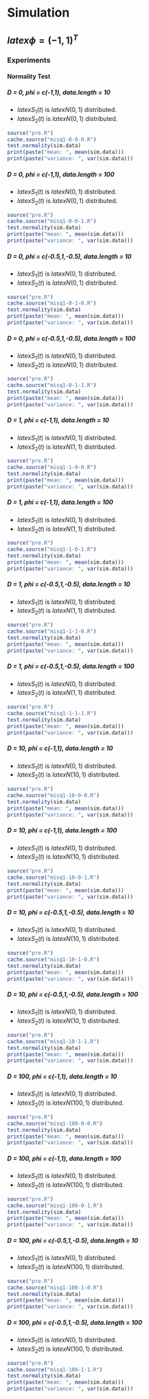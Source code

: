  

# Simulation

## $latex \phi = (-1, 1)^T$

### Experiments

#### Normality Test

##### D = 0, phi = c(-1,1), data.length = 10 

- $latex S_1(t)$ is $latex N(0,1)$ distributed.
- $latex S_2(t)$ is $latex N(0,1)$ distributed.
```r
source("pre.R")
cache.source("misq1-0-0-0.R")
test.normality(sim.data)
print(paste("mean: ", mean(sim.data)))
print(paste("variance: ", var(sim.data)))
```
##### D = 0, phi = c(-1,1), data.length = 100 

- $latex S_1(t)$ is $latex N(0,1)$ distributed.
- $latex S_2(t)$ is $latex N(0,1)$ distributed.
```r
source("pre.R")
cache.source("misq1-0-0-1.R")
test.normality(sim.data)
print(paste("mean: ", mean(sim.data)))
print(paste("variance: ", var(sim.data)))
```
##### D = 0, phi = c(-0.5,1,-0.5), data.length = 10 

- $latex S_1(t)$ is $latex N(0,1)$ distributed.
- $latex S_2(t)$ is $latex N(0,1)$ distributed.
```r
source("pre.R")
cache.source("misq1-0-1-0.R")
test.normality(sim.data)
print(paste("mean: ", mean(sim.data)))
print(paste("variance: ", var(sim.data)))
```
##### D = 0, phi = c(-0.5,1,-0.5), data.length = 100 

- $latex S_1(t)$ is $latex N(0,1)$ distributed.
- $latex S_2(t)$ is $latex N(0,1)$ distributed.
```r
source("pre.R")
cache.source("misq1-0-1-1.R")
test.normality(sim.data)
print(paste("mean: ", mean(sim.data)))
print(paste("variance: ", var(sim.data)))
```
##### D = 1, phi = c(-1,1), data.length = 10 

- $latex S_1(t)$ is $latex N(0,1)$ distributed.
- $latex S_2(t)$ is $latex N(1,1)$ distributed.
```r
source("pre.R")
cache.source("misq1-1-0-0.R")
test.normality(sim.data)
print(paste("mean: ", mean(sim.data)))
print(paste("variance: ", var(sim.data)))
```
##### D = 1, phi = c(-1,1), data.length = 100 

- $latex S_1(t)$ is $latex N(0,1)$ distributed.
- $latex S_2(t)$ is $latex N(1,1)$ distributed.
```r
source("pre.R")
cache.source("misq1-1-0-1.R")
test.normality(sim.data)
print(paste("mean: ", mean(sim.data)))
print(paste("variance: ", var(sim.data)))
```
##### D = 1, phi = c(-0.5,1,-0.5), data.length = 10 

- $latex S_1(t)$ is $latex N(0,1)$ distributed.
- $latex S_2(t)$ is $latex N(1,1)$ distributed.
```r
source("pre.R")
cache.source("misq1-1-1-0.R")
test.normality(sim.data)
print(paste("mean: ", mean(sim.data)))
print(paste("variance: ", var(sim.data)))
```
##### D = 1, phi = c(-0.5,1,-0.5), data.length = 100 

- $latex S_1(t)$ is $latex N(0,1)$ distributed.
- $latex S_2(t)$ is $latex N(1,1)$ distributed.
```r
source("pre.R")
cache.source("misq1-1-1-1.R")
test.normality(sim.data)
print(paste("mean: ", mean(sim.data)))
print(paste("variance: ", var(sim.data)))
```
##### D = 10, phi = c(-1,1), data.length = 10 

- $latex S_1(t)$ is $latex N(0,1)$ distributed.
- $latex S_2(t)$ is $latex N(10,1)$ distributed.
```r
source("pre.R")
cache.source("misq1-10-0-0.R")
test.normality(sim.data)
print(paste("mean: ", mean(sim.data)))
print(paste("variance: ", var(sim.data)))
```
##### D = 10, phi = c(-1,1), data.length = 100 

- $latex S_1(t)$ is $latex N(0,1)$ distributed.
- $latex S_2(t)$ is $latex N(10,1)$ distributed.
```r
source("pre.R")
cache.source("misq1-10-0-1.R")
test.normality(sim.data)
print(paste("mean: ", mean(sim.data)))
print(paste("variance: ", var(sim.data)))
```
##### D = 10, phi = c(-0.5,1,-0.5), data.length = 10 

- $latex S_1(t)$ is $latex N(0,1)$ distributed.
- $latex S_2(t)$ is $latex N(10,1)$ distributed.
```r
source("pre.R")
cache.source("misq1-10-1-0.R")
test.normality(sim.data)
print(paste("mean: ", mean(sim.data)))
print(paste("variance: ", var(sim.data)))
```
##### D = 10, phi = c(-0.5,1,-0.5), data.length = 100 

- $latex S_1(t)$ is $latex N(0,1)$ distributed.
- $latex S_2(t)$ is $latex N(10,1)$ distributed.
```r
source("pre.R")
cache.source("misq1-10-1-1.R")
test.normality(sim.data)
print(paste("mean: ", mean(sim.data)))
print(paste("variance: ", var(sim.data)))
```
##### D = 100, phi = c(-1,1), data.length = 10 

- $latex S_1(t)$ is $latex N(0,1)$ distributed.
- $latex S_2(t)$ is $latex N(100,1)$ distributed.
```r
source("pre.R")
cache.source("misq1-100-0-0.R")
test.normality(sim.data)
print(paste("mean: ", mean(sim.data)))
print(paste("variance: ", var(sim.data)))
```
##### D = 100, phi = c(-1,1), data.length = 100 

- $latex S_1(t)$ is $latex N(0,1)$ distributed.
- $latex S_2(t)$ is $latex N(100,1)$ distributed.
```r
source("pre.R")
cache.source("misq1-100-0-1.R")
test.normality(sim.data)
print(paste("mean: ", mean(sim.data)))
print(paste("variance: ", var(sim.data)))
```
##### D = 100, phi = c(-0.5,1,-0.5), data.length = 10 

- $latex S_1(t)$ is $latex N(0,1)$ distributed.
- $latex S_2(t)$ is $latex N(100,1)$ distributed.
```r
source("pre.R")
cache.source("misq1-100-1-0.R")
test.normality(sim.data)
print(paste("mean: ", mean(sim.data)))
print(paste("variance: ", var(sim.data)))
```
##### D = 100, phi = c(-0.5,1,-0.5), data.length = 100 

- $latex S_1(t)$ is $latex N(0,1)$ distributed.
- $latex S_2(t)$ is $latex N(100,1)$ distributed.
```r
source("pre.R")
cache.source("misq1-100-1-1.R")
test.normality(sim.data)
print(paste("mean: ", mean(sim.data)))
print(paste("variance: ", var(sim.data)))
```

